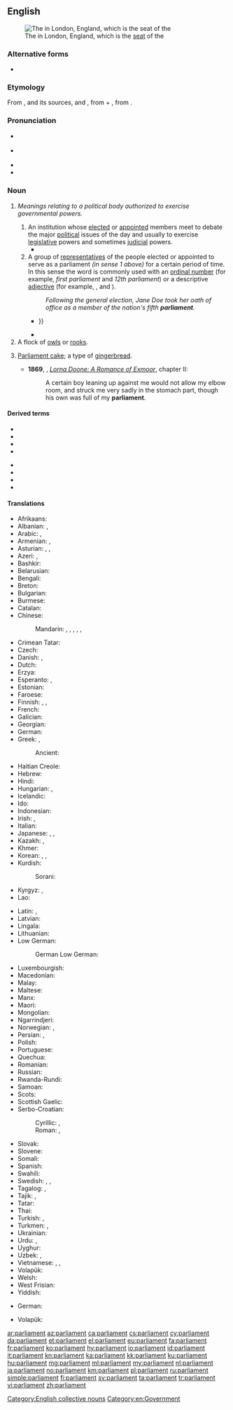 {{also|Parliament}}
==English==
{{wikipedia}}
[[File:Houses of Parliament (London).jpg|thumb|The {{w|Palace of Westminster}} in London, England, which is the [[seat]] of the {{w|Parliament of the United Kingdom}}]]

===Alternative forms===
* {{l|en|parlament}}

===Etymology===
From {{etyl|ML.|en}} {{m|la|parlamentum}}, and its sources, {{etyl|xno|en}} and {{etyl|fro|en}} {{m|fro|parlement||discussion, meeting, assembly, council}}, from {{m|fro|parler||to speak}} + {{m|fro|-ment}}, from {{etyl|la|en}} {{m|la|-mentum}}.

===Pronunciation===
* {{a|UK}} {{IPA|/ˈpɑːləmənt/|lang=en}}
* {{a|US}} {{IPA|/ˈpɑɹləmənt/|lang=en}}
* {{audio|en-us-parliament.ogg|Audio (US)|lang=en}}
* {{hyphenation|par|lia|ment|lang=en}}

===Noun===
{{en-noun}}

# {{lb|en|politics}} ''Meanings relating to a political body authorized to exercise governmental powers.''
## An institution whose [[elect]]ed or [[appoint]]ed members meet to debate the major [[political]] issues of the day and usually to exercise [[legislative]] powers and sometimes [[judicial]] powers.
##* {{quote-journal|author=Angelique Chrisafis|title=Rachida Dati accuses French PM of sexism and elitism|url=http://www.guardian.co.uk/world/2011/dec/14/rachida-dati-french-sexism-elitism|work={{w|The Guardian}}|city=London|date=14 December 2011|passage=The row started over who will run for '''parliament''' in a wealthy rightwing constituency on the left bank in Paris, a safe seat for Sarkozy's ruling UMP. Dati is already a local mayor in the neighbourhood, a job felt to have been handed to her on a plate when she was a Sarkozy favourite. She has since fallen from grace, and when she left government she took a European parliament seat, considered a consolation prize.}}
## A group of [[representative]]s of the people elected or appointed to serve as a parliament ''(in sense 1 above)'' for a certain period of time. In this sense the word is commonly used with an [[ordinal number]] (for example, ''first parliament'' and ''12th parliament'') or a descriptive [[adjective]] (for example, ''{{w|Long Parliament}}'', ''{{w|Short Parliament}}'' and ''{{w|Rump Parliament}}'').
##: ''Following the general election, Jane Doe took her oath of office as a member of the nation's fifth '''parliament'''.''
##* {{quote-book|editor=John Hay|title=The Acts Made in the First Parliament of our Most High and Dread Soveraigne Charles, by the Grace of God, King of Great Britaine, France, and Ireland, Defender of the Faith, &c.: Holden by Himselfe, Present in Person, with His Three Estates, at Edinburgh, upon the Twentie Eight Day of Iune, Anno Domini 1633|location=Edinburgh|publisher=Printed by Robert Young, printer to the Kings most excellent Maiestie|year=1633|section=title page|oclc=606535094|passage=The acts made in the first '''Parliament''' of our most high and dread soveraigne [[w:Charles I of England|Charles [I]]], by the grace of God, King of Great Britaine, France, and Ireland, defender of the faith, &c. {{...}}}}
##* {{quote-book|author=Walter Scott|authorlink=Walter Scott|title=Tales of a Grandfather; being Stories Taken from Scottish History: Humbly Inscribed to Hugh Littlejohn, Esq. Second Series, in Two Volumes &#91;Waverley Tales; 49&#93;|url=http://books.google.com/books?id=W6o9AAAAYAAJ&pg=PA223|edition=Parker's|volume=I|location=Boston, Mass.|publisher=[[w:Samuel Hale Parker|Samuel H[ale] Parker]]|year=1834|page=223|oclc=191248677|passage=[T]he army under [[w:John Lambert (general)|Lambert]] again thrust the '''{{w|Rump Parliament}}''' out of doors, and commenced a new military government, by means of a committee of officers, called the Council of Safety.}}
# A flock of [[owl]]s or [[rook]]s.
# {{lb|en|historical}} [[parliament cake|Parliament cake]]; a type of [[gingerbread]].
#* '''1869''', {{w|Richard Doddridge Blackmore}}, ''[[w:Lorna Doone|Lorna Doone: A Romance of Exmoor]]'', chapter II:
#*: A certain boy leaning up against me would not allow my elbow room, and struck me very sadly in the stomach part, though his own was full of my '''parliament'''.

====Derived terms====
{{rel-top|terms derived from ''parliament''}}
* {{l|en|hung parliament}}
* {{l|en|Member of Parliament}}
* {{l|en|majority parliament}}
* {{l|en|minority parliament}}
{{rel-mid}}
* {{l|en|parliamental}}
* {{l|en|parliamentarian}}
* {{l|en|parliamentary}}
* {{l|en|Polish parliament}}
{{rel-bottom}}

====Translations====
{{trans-top|an elected or appointed political institution}}
* Afrikaans: {{t|af|parlement}}
* Albanian: {{t+|sq|parlament|m}}, {{t+|sq|kuvend|m}}
* Arabic: {{t|ar|مَجْلِس|m}}, {{t|ar|بَرْلَمَان|m}}
* Armenian: {{t+|hy|խորհրդարան}}, {{t+|hy|պառլամենտ}}
* Asturian: {{t+|ast|parlamentu|m}}, {{t|ast|xunta xeneral|f}}, {{t+|ast|parllamentu|m}}
* Azeri: {{t|az|parlament}}, {{t+|az|məclis}}
* Bashkir: {{t|ba|мәжлес|sc=Cyrl}}
* Belarusian: {{t|be|парла́мент|m|sc=Cyrl}}
* Bengali: {{t|bn|সংসদ|tr=sônsôd|sc=Beng}}
* Breton: {{t|br|parlamant}}
* Bulgarian: {{t+|bg|парламент|m|sc=Cyrl}}
* Burmese: {{t+|my|လွှတ်တော်|sc=Mymr}}
* Catalan: {{t+|ca|parlament|m}}
* Chinese:
*: Mandarin: {{t|cmn|議會|sc=Hani}}, {{t+|cmn|议会|tr=yìhuì|sc=Hani}}, {{t+|cmn|議院|sc=Hani}}, {{t+|cmn|议院|tr=yìyuàn|sc=Hani}}, {{t+|cmn|國會|sc=Hani}}, {{t+|cmn|国会|tr=guóhuì|sc=Hani}}
* Crimean Tatar: {{t|crh|meclis}}
* Czech: {{t+|cs|parlament|m}}
* Danish: {{t+|da|parlament}}, {{t+|da|ting|n}}
* Dutch: {{t+|nl|parlement|n}}
* Erzya: {{t|myv|масторпромкс}}
* Esperanto: {{t|eo|deputitejo}}, {{t+|eo|parlamento}}
* Estonian: {{t+|et|parlament}}
* Faroese: {{t|fo|ting|n}}
* Finnish: {{t+|fi|eduskunta}}, {{t+|fi|parlamentti}}, {{t+|fi|valtiopäivät}}
* French: {{t+|fr|parlement|m}}
* Galician: {{t+|gl|parlamento}}
* Georgian: {{t|ka|პარლამენტი|sc=Geor}}
* German: {{t+|de|Parlament|n}}
* Greek: {{t+|el|βουλή|f}}, {{t+|el|κοινοβούλιο|n}}
*: Ancient: {{t|grc|θεσμοθετεῖον|n|sc=polytonic}}
* Haitian Creole: {{t|ht|palman}}
* Hebrew: {{t|he|הפרלמנט}}
* Hindi: {{t+|hi|संसद|tr=sansad}}
* Hungarian: {{t+|hu|országgyűlés}}, {{t+|hu|parlament}}
* Icelandic: {{t+|is|þing|n}}
* Ido: {{t+|io|parlamento}}
* Indonesian: {{t+|id|parlemen}}
* Irish: {{t|ga|parlaimint}}, {{t|ga|pharlaimint}}
* Italian: {{t+|it|parlamento|m}}
* Japanese: {{t+|ja|議会|tr=ぎかい, gikai}}, {{t+|ja|国会|tr=こっかい, kokkai|sc=Jpan}}, {{t+|ja|議院|tr=ぎいん, giin|sc=Jpan}}
* Kazakh: {{t|kk|парламент|sc=Cyrl}}, {{t|kk|мажилис|sc=Cyrl}}
* Khmer: {{t|km|សភាតំណាងរាស្ត្រ|tr=sak phea dom narng reas|sc=Khmr}}
* Korean: {{t+|ko|의회|sc=Kore}}, {{t+|ko|국회|sc=Kore}}, {{t+|ko|의원|sc=Kore}}
* Kurdish: {{t+|ku|parleman|sc=Latn}}
*: Sorani: {{t+|ku|په‌رله‌مان|tr=perleman|sc=ku-Arab}}
* Kyrgyz: {{t|ky|парламент|sc=Cyrl}}, {{t|ky|мажилис|sc=Cyrl}}
* Lao: {{t|lo|ຣັຖສະພາ|sc=Laoo}}
{{trans-mid}}
* Latin: {{t+|la|senatus|m}}, {{t|la|parlamentum|n}}
* Latvian: {{t|lv|parlaments|m}}
* Lingala: {{t|ln|palemá}}
* Lithuanian: {{t+|lt|parlamentas|m}}
* Low German:
*: German Low German: {{t|nds-de|parlament}}
* Luxembourgish: {{t|lb|parlament}}
* Macedonian: {{t|mk|парламент|m|sc=Cyrl}}
* Malay: {{t|ms|parlimen}}
* Maltese: {{t|mt|parlament|m}}
* Manx: {{t|gv|ard-whaiyl}}
* Maori: {{t|mi|pāremata}}
* Mongolian: {{t+|mn|парламент|sc=Cyrl}}
* Ngarrindjeri: {{t|nay|tendi}}
* Norwegian: {{t+|no|ting}}, {{t|no|parlament}}
* Persian: {{t+|fa|مجلس|tr=majles}}, {{t+|fa|پارلمان|tr=pârlemân|sc=fa-Arab}}
* Polish: {{t+|pl|parlament|m}}
* Portuguese: {{t+|pt|parlamento|m}}
* Quechua: {{t|qu|rimana huñunakuy}}
* Romanian: {{t+|ro|parlament|n}}
* Russian: {{t+|ru|парла́мент|m}}
* Rwanda-Rundi: {{t|rw|inteko ishinga amategeko}}
* Samoan: {{t|sm|fono}}
* Scots: {{t|sco|pairlament}}
* Scottish Gaelic: {{t|gd|pàrlamaid}}
* Serbo-Croatian:
*: Cyrillic: {{t|sh|парламент|m|sc=Cyrl}}, {{t|sh|скупштина|f|sc=Cyrl}}
*: Roman: {{t+|sh|parlament|m}}, {{t+|sh|skupština|f}}
* Slovak: {{t|sk|parlament|m}}
* Slovene: {{t+|sl|parlament}}
* Somali: {{t|so|baarlamaan}}
* Spanish: {{t+|es|parlamento|m}}
* Swahili: {{t+|sw|bunge}}
* Swedish: {{t+|sv|riksdag|c}}, {{t+|sv|ting|n}}, {{t+|sv|parlament|n}}
* Tagalog: {{t|tl|batasan}}, {{t+|tl|parlamento}}
* Tajik: {{t|tg|парламент|sc=Cyrl}}, {{t|tg|маҷлис|sc=Cyrl}}
* Tatar: {{t|tt|мәҗлис|sc=Cyrl}}
* Thai: {{t|th|รัฐสภา|tr=rát-tà-sà-paa|sc=Thai}}
* Turkish: {{t+|tr|parlamento}}, {{t+|tr|meclis}}
* Turkmen: {{t|tk|parlament}}, {{t|tk|mejlis}}
* Ukrainian: {{t|uk|парла́мент|m|sc=Cyrl}}
* Urdu: {{t|ur|مجلس|tr=majlis|sc=ur-Arab}}, {{t+|ur|پارلیمان|tr=pārlimān|sc=ur-Arab}}
* Uyghur: {{t|ug|مەجلىس|sc=ug-Arab}}
* Uzbek: {{t+|uz|parlament}}, {{t+|uz|majlis}}
* Vietnamese: {{t+|vi|nghị viện}}, {{t+|vi|nghị trường}}, {{t+|vi|quốc hội}}
* Volapük: {{t|vo|dail}}
* Welsh: {{t+|cy|senedd}}
* West Frisian: {{t|fy|parlemint|n}}
* Yiddish: {{t|yi|פּאַרליאַמענט|n|sc=Hebr}}
{{trans-bottom}}

{{trans-top|a group of rooks, owls, etc.}}
* German: {{qualifier|owls}} {{t|de|Eulenschwarm|m}}
{{trans-mid}}
* Volapük: {{qualifier|owls, collective}} {{t|vo|lülem}}
{{trans-bottom}}

{{trans-top|a type of cake, gingerbread}}
{{trans-mid}}
{{trans-bottom}}

[[Category:English collective nouns]]
[[Category:en:Government]]

[[ar:parliament]]
[[az:parliament]]
[[ca:parliament]]
[[cs:parliament]]
[[cy:parliament]]
[[da:parliament]]
[[et:parliament]]
[[el:parliament]]
[[eu:parliament]]
[[fa:parliament]]
[[fr:parliament]]
[[ko:parliament]]
[[hy:parliament]]
[[io:parliament]]
[[id:parliament]]
[[it:parliament]]
[[kn:parliament]]
[[ka:parliament]]
[[kk:parliament]]
[[ku:parliament]]
[[hu:parliament]]
[[mg:parliament]]
[[ml:parliament]]
[[my:parliament]]
[[nl:parliament]]
[[ja:parliament]]
[[no:parliament]]
[[km:parliament]]
[[pl:parliament]]
[[ru:parliament]]
[[simple:parliament]]
[[fi:parliament]]
[[sv:parliament]]
[[ta:parliament]]
[[tr:parliament]]
[[vi:parliament]]
[[zh:parliament]]